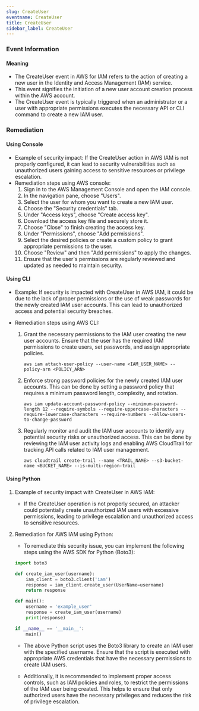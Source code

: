 ```yaml
--- 
slug: CreateUser
eventname: CreateUser
title: CreateUser
sidebar_label: CreateUser
---
```

                       
### Event Information

#### Meaning

- The CreateUser event in AWS for IAM refers to the action of creating a new user in the Identity and Access Management (IAM) service.
- This event signifies the initiation of a new user account creation process within the AWS account.
- The CreateUser event is typically triggered when an administrator or a user with appropriate permissions executes the necessary API or CLI command to create a new IAM user.

### Remediation

#### Using Console

- Example of security impact: If the CreateUser action in AWS IAM is not properly configured, it can lead to security vulnerabilities such as unauthorized users gaining access to sensitive resources or privilege escalation.
- Remediation steps using AWS console:
  1. Sign in to the AWS Management Console and open the IAM console.
  2. In the navigation pane, choose "Users".
  3. Select the user for whom you want to create a new IAM user.
  4. Choose the "Security credentials" tab.
  5. Under "Access keys", choose "Create access key".
  6. Download the access key file and securely store it.
  7. Choose "Close" to finish creating the access key.
  8. Under "Permissions", choose "Add permissions".
  9. Select the desired policies or create a custom policy to grant appropriate permissions to the user.
  10. Choose "Review" and then "Add permissions" to apply the changes.
  11. Ensure that the user's permissions are regularly reviewed and updated as needed to maintain security.

#### Using CLI

- Example: If security is impacted with CreateUser in AWS IAM, it could be due to the lack of proper permissions or the use of weak passwords for the newly created IAM user accounts. This can lead to unauthorized access and potential security breaches.

- Remediation steps using AWS CLI:
  1. Grant the necessary permissions to the IAM user creating the new user accounts. Ensure that the user has the required IAM permissions to create users, set passwords, and assign appropriate policies.
     ```
     aws iam attach-user-policy --user-name <IAM_USER_NAME> --policy-arn <POLICY_ARN>
     ```

  2. Enforce strong password policies for the newly created IAM user accounts. This can be done by setting a password policy that requires a minimum password length, complexity, and rotation.
     ```
     aws iam update-account-password-policy --minimum-password-length 12 --require-symbols --require-uppercase-characters --require-lowercase-characters --require-numbers --allow-users-to-change-password
     ```

  3. Regularly monitor and audit the IAM user accounts to identify any potential security risks or unauthorized access. This can be done by reviewing the IAM user activity logs and enabling AWS CloudTrail for tracking API calls related to IAM user management.
     ```
     aws cloudtrail create-trail --name <TRAIL_NAME> --s3-bucket-name <BUCKET_NAME> --is-multi-region-trail
     ```

#### Using Python

1. Example of security impact with CreateUser in AWS IAM:
   - If the CreateUser operation is not properly secured, an attacker could potentially create unauthorized IAM users with excessive permissions, leading to privilege escalation and unauthorized access to sensitive resources.

2. Remediation for AWS IAM using Python:
   - To remediate this security issue, you can implement the following steps using the AWS SDK for Python (Boto3):

   ```python
   import boto3

   def create_iam_user(username):
       iam_client = boto3.client('iam')
       response = iam_client.create_user(UserName=username)
       return response

   def main():
       username = 'example_user'
       response = create_iam_user(username)
       print(response)

   if __name__ == '__main__':
       main()
   ```

   - The above Python script uses the Boto3 library to create an IAM user with the specified username. Ensure that the script is executed with appropriate AWS credentials that have the necessary permissions to create IAM users.

   - Additionally, it is recommended to implement proper access controls, such as IAM policies and roles, to restrict the permissions of the IAM user being created. This helps to ensure that only authorized users have the necessary privileges and reduces the risk of privilege escalation.


 